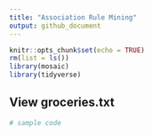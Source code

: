 ```yaml
---
title: "Association Rule Mining"
output: github_document
---
```


```r
knitr::opts_chunk$set(echo = TRUE)
rm(list = ls())
library(mosaic)
library(tidyverse)

```

## View groceries.txt

```r
# sample code
```